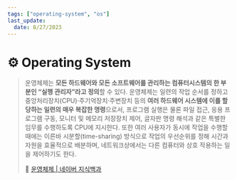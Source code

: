 ```yaml
---
tags: ["operating-system", "os"]
last_update:
  date: 8/27/2023
---
```


# ⚙️ Operating System

> 운영체제는 **모든 하드웨어와 모든 소프트웨어를 관리하는 컴퓨터시스템의 한 부분인 “실행 관리자”라고 정의**할 수 있다. 운영체제는 일련의 작업 순서를 정하고 중앙처리장치(CPU)·주기억장치·주변장치 등의 **여러 하드웨어 시스템에 이를 할당하는 일련의 매우 복잡한 명령**으로서, 프로그램 실행은 물론 파일 접근, 응용 프로그램 구동, 모니터 및 메모리 저장장치 제어, 글자판 명령 해석과 같은 특별한 임무를 수행하도록 CPU에 지시한다. 또한 여러 사용자가 동시에 작업을 수행할 때에는 이른바 시분할(time-sharing) 방식으로 작업의 우선순위를 정해 시간과 자원을 효율적으로 배분하며, 네트워크상에서는 다른 컴퓨터와 상호 작용하는 일을 제어하기도 한다.
>
> 🔗 [운영체제 | 네이버 지식백과](https://terms.naver.com/entry.naver?docId=2073347&cid=44414&categoryId=44414)
